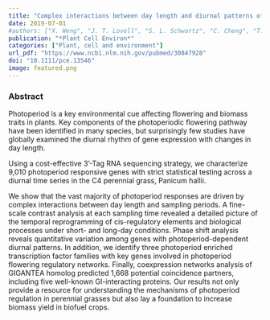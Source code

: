 ```yaml
---
title: "Complex interactions between day length and diurnal patterns of gene expression drive photoperiodic responses in a perennial C4 grass"
date: 2019-07-01
#authors: ["X. Weng", "J. T. Lovell", "S. L. Schwartz", "C. Cheng", "T. Haque", "L. Zhang", "S. Razzaque", "T. E. Juenger"]
publication: "*Plant Cell Environ*"
categories: ["Plant, cell and environment"]
url_pdf: "https://www.ncbi.nlm.nih.gov/pubmed/30847928"
doi: "10.1111/pce.13546"
image: featured.png
---
```


### Abstract

Photoperiod is a key environmental cue affecting flowering and biomass traits in plants. Key components of the photoperiodic flowering pathway have been identified in many species, but surprisingly few studies have globally examined the diurnal rhythm of gene expression with changes in day length. 

Using a cost-effective 3'-Tag RNA sequencing strategy, we characterize 9,010 photoperiod responsive genes with strict statistical testing across a diurnal time series in the C4 perennial grass, Panicum hallii. 

We show that the vast majority of photoperiod responses are driven by complex interactions between day length and sampling periods. A fine-scale contrast analysis at each sampling time revealed a detailed picture of the temporal reprogramming of cis-regulatory elements and biological processes under short- and long-day conditions. Phase shift analysis reveals quantitative variation among genes with photoperiod-dependent diurnal patterns. In addition, we identify three photoperiod enriched transcription factor families with key genes involved in photoperiod flowering regulatory networks. Finally, coexpression networks analysis of GIGANTEA homolog predicted 1,668 potential coincidence partners, including five well-known GI-interacting proteins. Our results not only provide a resource for understanding the mechanisms of photoperiod regulation in perennial grasses but also lay a foundation to increase biomass yield in biofuel crops.
